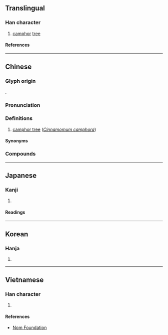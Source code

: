 {{character info}}
==Translingual==

===Han character===
{{Han char|rn=75|rad=木|as=11|sn=15|four=40946|canj=DYTJ|ids=⿰木章}}

# [[camphor]] [[tree]]

====References====
{{Han ref|kx=0550.210|dkj=15451|dj=0939.010|hdz=21284.020|uh=6A1F}}

----

==Chinese==
{{zh-forms}}

===Glyph origin===
{{Han etym}}
{{Han compound|木|t1=tree|章|ls=psc|c1=s|c2=p}}.

===Pronunciation===
{{zh-pron
|m=zhāng
|c=zoeng1
|mn=xm,qz,tp,kh,tc,hc,lk,sx,yl,km,mg:chiuⁿ/zz,tn:chioⁿ/xm,qz,tw:chiong/zz:chiang
|mn_note=chiuⁿ/chioⁿ - vernacular; chiong/chiang - literary
|mc=y
|oc=y
|ma=
|cat=n
}}

===Definitions===
{{zh-hanzi}}

# [[camphor tree]] (''[[Cinnamomum camphora]]'')

====Synonyms====
{{zh-dial|樟樹}}

===Compounds===
{{zh-der|栳樟|樟腦|樟腦丸|樟腦油|樟腦精|樟蠶|香樟|黃樟素|樟樹|樟村坪|黑樟溝}}

----

==Japanese==

===Kanji===
{{ja-kanji|grade=|rs=木11}}

# {{rfdef|ja|sort=木11}}

====Readings====
{{ja-readings
|goon=しょう
|kanon=しょう
|kun=くす
}}

----

==Korean==

===Hanja===
{{ko-hanja|장}}

# {{rfdef|ko|sort=木11}}

----

==Vietnamese==

===Han character===
{{vi-readings|rs=木11|reading=chương}}

# {{rfdef|vi|sort=木11}}

====References====
* [http://nomfoundation.org/common/nom_details.php?codepoint=6a1f Nom Foundation]
